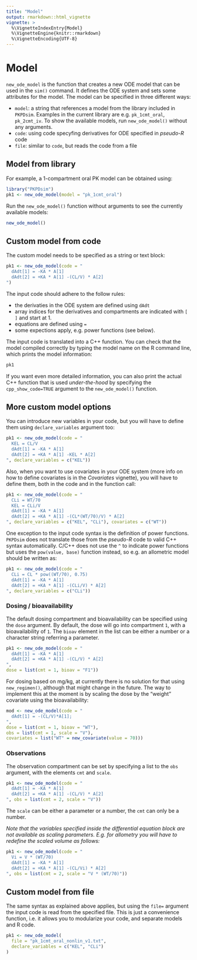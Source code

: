 ```yaml
---
title: "Model"
output: rmarkdown::html_vignette
vignette: >
  %\VignetteIndexEntry{Model}
  %\VignetteEngine{knitr::rmarkdown}
  %\VignetteEncoding{UTF-8}
---
```


# Model

`new_ode_model` is the function that creates a new ODE model that can be used in the `sim()` command. It defines the ODE system and sets some attributes for the model. The model can be specified in three different ways:

- `model`: a string that references a model from the library included in `PKPDsim`. Examples in the current library are e.g. `pk_1cmt_oral`, `pk_2cmt_iv`. To show the available models, run `new_ode_model()` without any arguments.
- `code`: using code specyfing derivatives for ODE specified in *pseudo-R* code
- `file`: similar to `code`, but reads the code from a file

## Model from library

For example, a 1-compartment oral PK model can be obtained using:

```r
library("PKPDsim")
pk1 <- new_ode_model(model = "pk_1cmt_oral")
```

Run the `new_ode_model()` function without arguments to see the currently available models:

```r
new_ode_model()
```

## Custom model from code

The custom model needs to be specified as a string or text block:

```r
pk1 <- new_ode_model(code = "
  dAdt[1] = -KA * A[1]
  dAdt[2] = +KA * A[1] -(CL/V) * A[2]
")
```

The input code should adhere to the follow rules:

- the derivaties in the ODE system are defined using `dAdt`
- array indices for the derivatives and compartments are indicated with `[ ]` and start at 1.
- equations are defined using `=`
- some expections apply, e.g. power functions (see below).

The input code is translated into a C++ function. You can check that the model compiled correctly by typing the model name on the R command line, which prints the model information:

```r
pk1
```

If you want even more detailed information, you can also print the actual C++ function that is used *under-the-hood* by specifying the `cpp_show_code=TRUE` argument to the `new_ode_model()` function.

## More custom model options

You can introduce new variables in your code, but you will have to define them using `declare_variables` argument too:

```r
pk1 <- new_ode_model(code = "
  KEL = CL/V
  dAdt[1] = -KA * A[1]
  dAdt[2] = +KA * A[1] -KEL * A[2]
", declare_variables = c("KEL"))
```

Also, when you want to use covariates in your ODE system (more info on how to define covariates is in the *Covariates* vignette), you will have to define them, both in the code and in the function call:

```r
pk1 <- new_ode_model(code = "
  CLi = WT/70
  KEL = CLi/V
  dAdt[1] = -KA * A[1]
  dAdt[2] = +KA * A[1] -(CL*(WT/70)/V) * A[2]
", declare_variables = c("KEL", "CLi"), covariates = c("WT"))
```

One exception to the input code syntax is the definition of power functions. `PKPDsim` does not translate those from the *pseudo-R* code to valid C++ syntax automatically. C/C++ does not use the `^` to indicate power functions but uses the `pow(value, base)` function instead, so e.g. an allometric model should be written as:

```r
pk1 <- new_ode_model(code = "
  CLi = CL * pow((WT/70), 0.75)
  dAdt[1] = -KA * A[1]
  dAdt[2] = +KA * A[1] -(CLi/V) * A[2]
", declare_variables = c("CLi"))
```

### Dosing / bioavailability

The default dosing compartment and bioavailability can be specified using the `dose` argument. By default, the dose will go into compartment `1`, with a bioavailability of `1`. The `bioav` element in the list can be either a number or a character string referring a parameter.

```r
pk1 <- new_ode_model(code = "
  dAdt[1] = -KA * A[1]
  dAdt[2] = +KA * A[1] -(CL/V) * A[2]
",
dose = list(cmt = 1, bioav = "F1"))
```

For dosing based on mg/kg, at currently there is no solution for that using `new_regimen()`, although that might change in the future. The way to implement this at the moment is by scaling the dose by the "weight" covariate using the bioavailability:

```r
mod <- new_ode_model(code = "
  dAdt[1] = -(CL/V)*A[1];
",
dose = list(cmt = 1, bioav = "WT"),
obs = list(cmt = 1, scale = "V"),
covariates = list("WT" = new_covariate(value = 70)))
```

### Observations

The observation compartment can be set by specifying a list to the `obs` argument, with the elements `cmt` and `scale`.

```r
pk1 <- new_ode_model(code = "
  dAdt[1] = -KA * A[1]
  dAdt[2] = +KA * A[1] -(CL/V) * A[2]
", obs = list(cmt = 2, scale = "V"))
```

The `scale` can be either a parameter or a number, the `cmt` can only be a number.

*Note that the variables specified inside the differential equation block are not available as scaling parameters. E.g. for allometry you will have to redefine the scaled volume as follows:*

```r
pk1 <- new_ode_model(code = "
  Vi = V * (WT/70)
  dAdt[1] = -KA * A[1]
  dAdt[2] = +KA * A[1] -(CL/Vi) * A[2]
", obs = list(cmt = 2, scale = "V * (WT/70)"))
```

## Custom model from file

The same syntax as explained above applies, but using the `file=` argument the input code is read from the specified file. This is just a convenience function, i.e. it allows you to modularize your code, and separate models and R code.

```r
pk1 <- new_ode_model(
  file = "pk_1cmt_oral_nonlin_v1.txt",
  declare_variables = c("KEL", "CLi")
)
```
